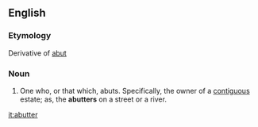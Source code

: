 ==English==

===Etymology===
Derivative of [[abut]]

===Noun===
{{en-noun-reg}}

# One who, or that which, abuts. Specifically, the owner of a [[contiguous]] estate; as, the '''abutters''' on a street or a river.

[[it:abutter]]